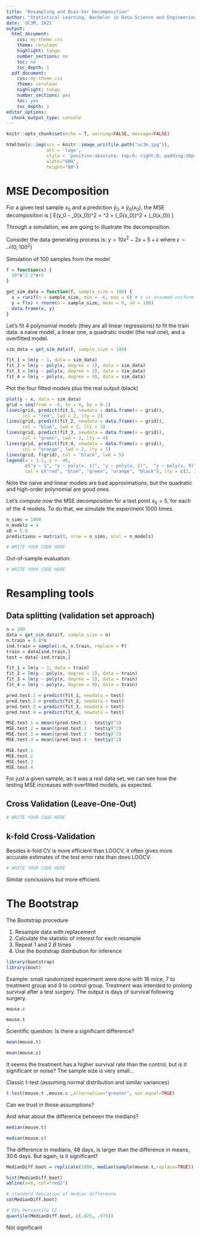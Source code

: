 ```yaml
---
title: "Resampling and Bias-Var Decomposition"
author: "Statistical Learning, Bachelor in Data Science and Engineering"
date: 'UC3M, 2021'
output:
  html_document: 
    css: my-theme.css
    theme: cerulean
    highlight: tango
    number_sections: no
    toc: no
    toc_depth: 1
  pdf_document:
    css: my-theme.css
    theme: cerulean
    highlight: tango
    number_sections: yes
    toc: yes
    toc_depth: 1
editor_options:
  chunk_output_type: console
---
```



```r
knitr::opts_chunk$set(echo = T, warning=FALSE, message=FALSE)
```

```r
htmltools::img(src = knitr::image_uri(file.path("uc3m.jpg")), 
               alt = 'logo', 
               style = 'position:absolute; top:0; right:0; padding:10px;',
               width="600",
               height="80")
```

# MSE Decomposition


For a given test sample $x_0$ and a prediction $\hat{y}_0\equiv \hat{y}_0(x_0)$, the MSE decomposition is
		\[
	E(y_0 - \hat{y}_0(x_0))^2 = \sigma^2 + \text{Bias}(\hat{y}_0(x_0))^2 + \text{Var}(\hat{y}_0(x_0))
	\]

Through a simulation, we are going to illustrate the decomposition.

Consider the data generating process is: $y=10x^2-2x+5+\epsilon$ where $\epsilon\sim \mathcal{N}(0,100^2)$

Simulation of 100 samples from the model

```r

f = function(x) {
  10*x^2-2*x+5
}

get_sim_data = function(f, sample_size = 100) {
  x = runif(n = sample_size, min = -6, max = 6) # x is assumed uniform
  y = f(x) + rnorm(n = sample_size, mean = 0, sd = 100)
  data.frame(x, y)
}
```

Let's fit 4 polynomial models (they are all linear regressions) to fit the train data: a naive model, a linear one, a quadratic model (the real one), and a overfitted model.

```r
sim_data = get_sim_data(f, sample_size = 100)

fit_1 = lm(y ~ 1, data = sim_data)
fit_2 = lm(y ~ poly(x, degree = 1), data = sim_data)
fit_3 = lm(y ~ poly(x, degree = 2), data = sim_data)
fit_4 = lm(y ~ poly(x, degree = 9), data = sim_data)
```

Plot the four fitted models plus the real output (black)

```r
plot(y ~ x, data = sim_data)
grid = seq(from = -6, to = 6, by = 0.1)
lines(grid, predict(fit_1, newdata = data.frame(x = grid)), 
      col = "red", lwd = 2, lty = 2)
lines(grid, predict(fit_2, newdata = data.frame(x = grid)), 
      col = "blue", lwd = 2, lty = 3)
lines(grid, predict(fit_3, newdata = data.frame(x = grid)), 
      col = "green", lwd = 2, lty = 4)
lines(grid, predict(fit_4, newdata = data.frame(x = grid)), 
      col = "orange", lwd = 2, lty = 5)
lines(grid, f(grid), col = "black", lwd = 5)
legend(x = 3.2, y = -40, 
       c("y ~ 1", "y ~ poly(x, 1)", "y ~ poly(x, 2)",  "y ~ poly(x, 9)", "real"), 
       col = c("red", "blue", "green", "orange", "black"), lty = c(2, 3, 4, 5, 1), lwd = 2)
```

Note the naive and linear models are bad approximations, but the quadratic and high-order polynomial are good ones.

Let's compute now the MSE decomposition for a test point $x_0=5$, for each of the 4 models. To do that, we simulate the experiment 1000 times.

```r
n_sims = 1000
n_models = 4
x0 = 5.0
predictions = matrix(0, nrow = n_sims, ncol = n_models)

# WRITE YOUR CODE HERE
```

Out-of-sample evaluation:

```r
# WRITE YOUR CODE HERE
```



# Resampling tools

## Data splitting (validation set approach)

```r
n = 100
data = get_sim_data(f, sample_size = n)
n.train = 0.8*n
ind.train = sample(1:n, n.train, replace = F)
train = data[ind.train,]
test = data[-ind.train,]

fit_1 = lm(y ~ 1, data = train)
fit_2 = lm(y ~ poly(x, degree = 1), data = train)
fit_3 = lm(y ~ poly(x, degree = 2), data = train)
fit_4 = lm(y ~ poly(x, degree = 9), data = train)

pred.test.1 = predict(fit_1, newdata = test)
pred.test.2 = predict(fit_2, newdata = test)
pred.test.3 = predict(fit_3, newdata = test)
pred.test.4 = predict(fit_4, newdata = test)

MSE.test.1 = mean((pred.test.1 - test$y)^2)
MSE.test.2 = mean((pred.test.2 - test$y)^2)
MSE.test.3 = mean((pred.test.3 - test$y)^2)
MSE.test.4 = mean((pred.test.4 - test$y)^2)

MSE.test.1 
MSE.test.2 
MSE.test.3 
MSE.test.4
```

For just a given sample, as it was a real data set, we can see how the testing MSE increases with overfitted models, as expected. 

## Cross Validation (Leave-One-Out)

```r
# WRITE YOUR CODE HERE
```



## k-fold Cross-Validation

Besides k-fold CV is more efficient than LOOCV, it often gives more accurate estimates of the test error rate than does LOOCV.

```r
# WRITE YOUR CODE HERE
```

Similar conclusions but more efficient.


# The Bootstrap

The Bootstrap procedure

1. Resample data with replacement
2. Calculate the statistic of interest for each resample
3. Repeat 1 and 2 $B$ times
4. Use the bootstrap distribution for inference

```r
library(bootstrap)
library(boot)
```

Example:  small randomized experiment were done with 16 mice, 7 to treatment group and 9 to control group. Treatment was intended to prolong survival after a test surgery. The output is days of survival following surgery.

```r
mouse.c

mouse.t
```

Scientific question: Is there a significant difference?

```r
mean(mouse.t) 

mean(mouse.c)
```

It seems the treatment has a higher survival rate than the control, but is it significant or noise? The sample size is very small...

Classic t-test (assuming normal distribution and similar variances)

```r
t.test(mouse.t ,mouse.c ,alternative="greater", var.equal=TRUE)
```

Can we trust in those assumptions?

And what about the difference between the medians?

```r
median(mouse.t) 

median(mouse.c)
```

The difference in medians, 48 days, is larger than the difference in means, 30.6 days. But again, is it significant?

```r
MedianDiff.boot = replicate(1000, median(sample(mouse.t,replace=TRUE)) - median(sample(mouse.c,replace=TRUE)))

hist(MedianDiff.boot)
abline(v=0, col="red2")

# standard deviation of median difference
sd(MedianDiff.boot)

# 95% Percentile CI
quantile(MedianDiff.boot, c(.025, .975))
```

Not significant